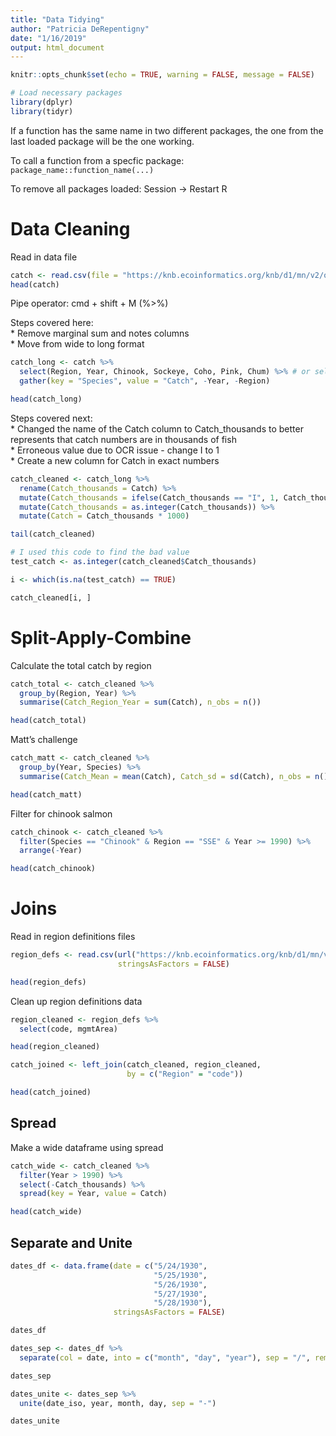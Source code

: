 ```yaml
---
title: "Data Tidying"
author: "Patricia DeRepentigny"
date: "1/16/2019"
output: html_document
---
```


```r
knitr::opts_chunk$set(echo = TRUE, warning = FALSE, message = FALSE)
```

```r
# Load necessary packages
library(dplyr)
library(tidyr)
```

If a function has the same name in two different packages, the one from the last loaded package will be the one working.

To call a function from a specfic package: `package_name::function_name(...)`

To remove all packages loaded: Session -> Restart R

# Data Cleaning

Read in data file

```r
catch <- read.csv(file = "https://knb.ecoinformatics.org/knb/d1/mn/v2/object/df35b.302.1")
head(catch)
```

Pipe operator: cmd + shift + M (%>%)

Steps covered here:  
* Remove marginal sum and notes columns  
* Move from wide to long format  

```r
catch_long <- catch %>% 
  select(Region, Year, Chinook, Sockeye, Coho, Pink, Chum) %>% # or select(-All, -notesRegCode)
  gather(key = "Species", value = "Catch", -Year, -Region)

head(catch_long)
```

Steps covered next:  
* Changed the name of the Catch column to Catch_thousands to better represents that catch numbers are in thousands of fish  
* Erroneous value due to OCR issue - change I to 1  
* Create a new column for Catch in exact numbers  

```r
catch_cleaned <- catch_long %>% 
  rename(Catch_thousands = Catch) %>%
  mutate(Catch_thousands = ifelse(Catch_thousands == "I", 1, Catch_thousands)) %>% # or 1, as.integer(Catch_thousands)
  mutate(Catch_thousands = as.integer(Catch_thousands)) %>% 
  mutate(Catch = Catch_thousands * 1000)

tail(catch_cleaned)
```

```r

# I used this code to find the bad value
test_catch <- as.integer(catch_cleaned$Catch_thousands)

i <- which(is.na(test_catch) == TRUE)

catch_cleaned[i, ]
```

# Split-Apply-Combine

Calculate the total catch by region

```r
catch_total <- catch_cleaned %>% 
  group_by(Region, Year) %>% 
  summarise(Catch_Region_Year = sum(Catch), n_obs = n())

head(catch_total)
```

Matt's challenge

```r
catch_matt <- catch_cleaned %>% 
  group_by(Year, Species) %>% 
  summarise(Catch_Mean = mean(Catch), Catch_sd = sd(Catch), n_obs = n())

head(catch_matt)
```

Filter for chinook salmon

```r
catch_chinook <- catch_cleaned %>% 
  filter(Species == "Chinook" & Region == "SSE" & Year >= 1990) %>% 
  arrange(-Year)

head(catch_chinook)
```

# Joins

Read in region definitions files

```r
region_defs <- read.csv(url("https://knb.ecoinformatics.org/knb/d1/mn/v2/object/df35b.303.1", method = "libcurl"),
                        stringsAsFactors = FALSE)

head(region_defs)
```

Clean up region definitions data

```r
region_cleaned <- region_defs %>% 
  select(code, mgmtArea)

head(region_cleaned)
```

```r
catch_joined <- left_join(catch_cleaned, region_cleaned,
                          by = c("Region" = "code"))

head(catch_joined)
```

## Spread

Make a wide dataframe using spread

```r
catch_wide <- catch_cleaned %>% 
  filter(Year > 1990) %>%
  select(-Catch_thousands) %>% 
  spread(key = Year, value = Catch)

head(catch_wide)
```

## Separate and Unite

```r
dates_df <- data.frame(date = c("5/24/1930",
                                "5/25/1930",
                                "5/26/1930",
                                "5/27/1930",
                                "5/28/1930"),
                       stringsAsFactors = FALSE)

dates_df
```

```r
dates_sep <- dates_df %>% 
  separate(col = date, into = c("month", "day", "year"), sep = "/", remove = FALSE)

dates_sep
```

```r
dates_unite <- dates_sep %>% 
  unite(date_iso, year, month, day, sep = "-")

dates_unite
```


